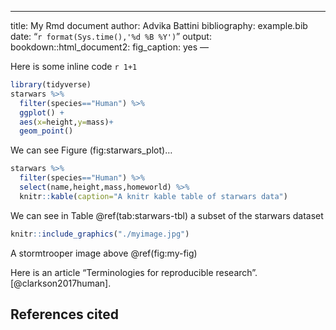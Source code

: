 
___
title: My Rmd document
author: Advika Battini
bibliography: example.bib
date: "`r format(Sys.time(),'%d %B %Y')`"
output: 
  bookdown::html_document2:
    fig_caption: yes
---


Here is some inline code `r 1+1`

```r
library(tidyverse)
starwars %>%
  filter(species=="Human") %>%
  ggplot() +
  aes(x=height,y=mass)+
  geom_point()
```

We can see Figure \ref(fig:starwars_plot)...


```r
starwars %>%
  filter(species=="Human") %>%
  select(name,height,mass,homeworld) %>%
  knitr::kable(caption="A knitr kable table of starwars data")
```
We can see in Table \@ref(tab:starwars-tbl) a subset of the starwars dataset

```r
knitr::include_graphics("./myimage.jpg")
```

A stormtrooper image above \@ref(fig:my-fig)


Here is an article "Terminologies for reproducible research". [@clarkson2017human].

## References cited



